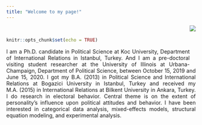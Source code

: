 ```yaml
---
title: "Welcome to my page!"
---
```


<br>

<style>
body {
text-align: justify}
</style>
```r
knitr::opts_chunk$set(echo = TRUE)
```
<div style= "float:right;position: relative; top: -75px;">
![](Photo.png)
</div>
I am a Ph.D. candidate in Political Science at Koc University, Department of International Relations in Istanbul, Turkey. And I am a pre-doctoral visiting student researcher at the University of Illinois at Urbana-Champaign, Department of Political Science, between October 15, 2019 and June 15, 2020. I got my B.A. (2013) in Political Science and International Relations at Bogazici University in Istanbul, Turkey and received my M.A. (2015) in International Relations at Bilkent University in Ankara, Turkey. I do research in electoral behavior. Central theme is on the extent of personality’s influence upon political attitudes and behavior. I have been interested in categorical data analysis, mixed-effects models, structural equation modeling, and experimental analysis.
